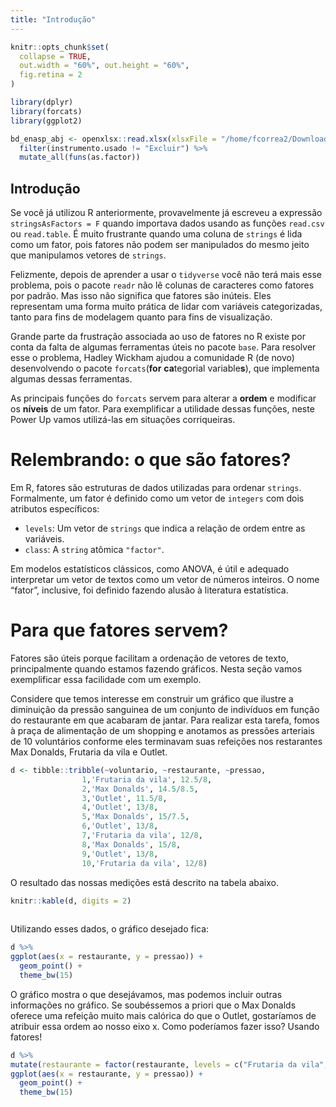 ```yaml
---
title: "Introdução"
---
```


```r
knitr::opts_chunk$set(
  collapse = TRUE, 
  out.width = "60%", out.height = "60%",
  fig.retina = 2
)

library(dplyr)
library(forcats)
library(ggplot2)

bd_enasp_abj <- openxlsx::read.xlsx(xlsxFile = "/home/fcorrea2/Downloads/Banco de dados Cruzamentos.xlsx") %>% 
  filter(instrumento.usado != "Excluir") %>% 
  mutate_all(funs(as.factor))
```

## Introdução

Se você já utilizou R anteriormente, provavelmente já escreveu a expressão `stringsAsFactors = F` quando importava dados usando as funções `read.csv` ou `read.table`. É muito frustrante quando uma coluna de `strings` é lida como um fator, pois fatores não podem ser manipulados do mesmo jeito que manipulamos vetores de `strings`.

Felizmente, depois de aprender a usar o `tidyverse` você não terá mais esse problema, pois o pacote `readr` não lê colunas de caracteres como fatores por padrão. Mas isso não significa que fatores são inúteis. Eles representam uma forma muito prática de lidar com variáveis categorizadas, tanto para fins de modelagem quanto para fins de visualização. 

Grande parte da frustração associada ao uso de fatores no R existe por conta da falta de algumas ferramentas úteis no pacote `base`. Para resolver esse o problema, Hadley Wickham ajudou a comunidade R (de novo) desenvolvendo o pacote `forcats`(**for** **ca**tegorial variable**s**), que implementa algumas dessas ferramentas.

As principais funções do `forcats` servem para alterar a **ordem** e modificar os **níveis** de um fator. Para exemplificar a utilidade dessas funções, neste Power Up vamos utilizá-las em situações corriqueiras.

# Relembrando: o que são fatores?

Em R, fatores são estruturas de dados utilizadas para ordenar `strings`. Formalmente, um fator é definido como um vetor de `integers` com dois atributos específicos:

- `levels`: Um vetor de `strings` que indica a relação de ordem entre as variáveis.
- `class`: A `string` atômica `"factor"`.

Em modelos estatísticos clássicos, como ANOVA, é útil e adequado interpretar um vetor de textos como um vetor de números inteiros. O nome "fator", inclusive, foi definido fazendo alusão à literatura estatística.

# Para que fatores servem?

Fatores são úteis porque facilitam a ordenação de vetores de texto, principalmente quando estamos fazendo gráficos. Nesta seção vamos exemplificar essa facilidade com um exemplo.

Considere que temos interesse em construir um gráfico que ilustre a diminuição da pressão sanguinea de um conjunto de indivíduos em função do restaurante em que acabaram de jantar. Para realizar esta tarefa, fomos à praça de alimentação de um shopping e anotamos as pressões arteriais de 10 voluntários conforme eles terminavam suas refeições nos restarantes Max Donalds, Frutaria da vila e Outlet.

```r

d <- tibble::tribble(~voluntario, ~restaurante, ~pressao,
                1,'Frutaria da vila', 12.5/8,
                2,'Max Donalds', 14.5/8.5,
                3,'Outlet', 11.5/8,
                4,'Outlet', 13/8,
                5,'Max Donalds', 15/7.5,
                6,'Outlet', 13/8,
                7,'Frutaria da vila', 12/8,
                8,'Max Donalds', 15/8,
                9,'Outlet', 13/8,
                10,'Frutaria da vila', 12/8)

```

O resultado das nossas medições está descrito na tabela abaixo.

```r

knitr::kable(d, digits = 2)
  
``` 
 
Utilizando esses dados, o gráfico desejado fica:

```r

d %>% 
ggplot(aes(x = restaurante, y = pressao)) +
  geom_point() + 
  theme_bw(15)

```

O gráfico mostra o que desejávamos, mas podemos incluir outras informações no gráfico. Se soubéssemos a priori que o Max Donalds oferece uma refeição muito mais calórica do que o Outlet, gostaríamos de atribuir essa ordem ao nosso eixo x. Como poderíamos fazer isso? Usando fatores!

```r

d %>% 
mutate(restaurante = factor(restaurante, levels = c("Frutaria da vila", "Outlet", "Max Donalds"))) %>% 
ggplot(aes(x = restaurante, y = pressao)) +
  geom_point() + 
  theme_bw(15)

```
